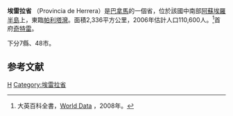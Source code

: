 {{Infobox settlement
| name = Herrera Province
| native_name = Provincia de Herrera
| native_name_lang = es
| settlement_type = [[Provinces_of_Panama|Province]]
| image_skyline = El montuoso 2.JPG
| image_alt =
| image_caption = 
| image_flag = Bandera de la Provincia de Herrera.svg
| flag_alt =
| image_seal = 
| seal_alt =
| image_shield = 
| shield_alt =
| nickname =
| motto =
| image_map = Herrera in Panama.svg
| map_alt =
| map_caption = Location of Herrera Province in Panama
| pushpin_map =
| pushpin_label_position =
| pushpin_map_alt =
| pushpin_map_caption =
| coordinates = 
| coor_pinpoint = 
| coordinates_footnotes =
| subdivision_type = Country
| subdivision_name = [[Panama|Panama]]
| seat_type = Capital
| seat = [[Chitré|Chitré]]
| established_title = Founded
| established_date = 1915
| founder =
| government_footnotes =
| leader_party =
| leader_title = 
| leader_name = 
| unit_pref = Metric<!-- or US or UK -->
| area_footnotes =
| area_total_km2 = 2362
| area_land_km2 =
| area_water_km2 =
| area_water_percent =
| area_note = 
| elevation_footnotes =
| elevation_m =
| population_footnotes =
| population_total = 118865
| population_as_of = 2019
| population_density_km2 = auto
| population_demonym = 
| population_note = 
| timezone1 = [[Eastern_Time_Zone|Eastern Time]]
| utc_offset1 = -5
| timezone1_DST =
| utc_offset1_DST =
| postal_code_type =
| postal_code =
| area_code_type =
| area_code = 
| iso_code = PA-6
| blank_name_sec1         = [[Human_Development_Index|HDI]] (2017)
| blank_info_sec1         = 0.787<ref name="GlobalDataLab">{{Cite web|url=https://hdi.globaldatalab.org/areadata/shdi/|title=Sub-national HDI - Area Database - Global Data Lab|website=hdi.globaldatalab.org|language=en|access-date=2018-09-13|archive-date=2018-09-23|archive-url=https://web.archive.org/web/20180923120638/https://hdi.globaldatalab.org/areadata/shdi/}}</ref><br/>{{color|#0c0|high}}
| website = 
| footnotes = 
}}
'''埃雷拉省''' （Provincia de Herrera）是[[巴拿馬|巴拿馬]]的一個省，位於該國中南部[[阿蘇埃羅半島|阿蘇埃羅半島]]上，東臨[[帕利塔灣|帕利塔灣]]。面積2,336平方公里，2006年估計人口110,600人。<ref>大英百科全書，[http://www.britannica.com/new-multimedia/pdf/wordat156.pdf World Data] {{Wayback|url=http://www.britannica.com/new-multimedia/pdf/wordat156.pdf |date=20140502032047 }}，2008年。</ref>首府[[奇特雷|奇特雷]]。

下分7縣、48市。

== 参考文献 ==
{{Reflist}}

{{巴拿馬行政區劃}}

{{Herrera Province}}

[[Category:巴拿馬行政區劃|H]]
[[Category:埃雷拉省|Category:埃雷拉省]]